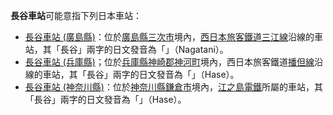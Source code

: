 {{noteTA
|T=zh-tw:長谷車站;zh-hk:長谷站;zh-cn:长谷站;
|1=zh-tw:長谷車站;zh-hk:長谷站;zh-cn:长谷站;
}}
'''長谷車站'''可能意指下列日本車站：
* [[長谷車站_(廣島縣)|長谷車站 (廣島縣)]]：位於[[廣島縣|廣島縣]][[三次市|三次市]]境內，[[西日本旅客鐵道|西日本旅客鐵道]][[三江線|三江線]]沿線的車站，其「長谷」兩字的日文發音為「{{lang|ja|ながたに}}」（Nagatani）。
* [[長谷車站_(兵庫縣)|長谷車站 (兵庫縣)]]；位於[[兵庫縣|兵庫縣]][[神崎郡|神崎郡]][[神河町|神河町]]境內，西日本旅客鐵道[[播但線|播但線]]沿線的車站，其「長谷」兩字的日文發音為「{{lang|ja|はせ}}」（Hase）。
* [[長谷車站_(神奈川縣)|長谷車站 (神奈川縣)]]：位於[[神奈川縣|神奈川縣]][[鎌倉市|鎌倉市]]境內，[[江之島電鐵|江之島電鐵]]所屬的車站，其「長谷」兩字的日文發音為「{{lang|ja|はせ}}」（Hase）。

{{disambig|Cat=四字車站名消歧義}}